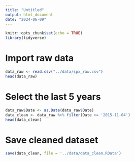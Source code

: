 ```yaml
---
title: "Untitled"
output: html_document
date: "2024-06-09"
---
```


```r
knitr::opts_chunk$set(echo = TRUE)
library(tidyverse)
```

# Import raw data

```r
data_raw <- read.csv("../data/spx_raw.csv")
head(data_raw)
```

# Select the last 5 years 

```r
data_raw$Date <- as.Date(data_raw$Date)
data_clean <- data_raw %>% filter(Date >= '2015-11-04')
head(data_clean)
```

# Save cleaned dataset

```r
save(data_clean, file = '../data/data_clean.RData')
```


